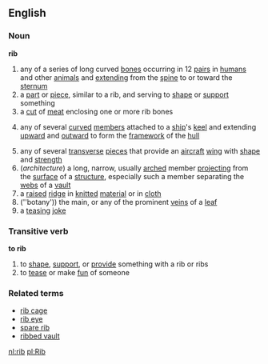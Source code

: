 ==English==
===Noun===
'''rib'''
# any of a series of long curved [[bone]]s occurring in 12 [[pair]]s in [[human]]s and other [[animal]]s and [[extending]] from the [[spine]] to or toward the [[sternum]]
# a [[part]] or [[piece]], similar to a rib, and serving to [[shape]] or [[support]] something
# a [[cut]] of [[meat]] enclosing one or more rib bones
#{{nautical}} any of several [[curve]]d [[member]]s attached to a [[ship]]'s [[keel]] and extending [[upward]] and [[outward]] to form the [[framework]] of the [[hull]]
# any of several [[transverse]] [[piece]]s that provide an [[aircraft]] [[wing]] with [[shape]] and [[strength]]
#(''architecture'') a long, narrow, usually [[arch]]ed member [[projecting]] from the [[surface]] of a [[structure]], especially such a member separating the [[web]]s of a [[vault]]
#a [[raised]] [[ridge]] in [[knitted]] [[material]] or in [[cloth]]
#(''botany')) the main, or any of the prominent [[vein]]s of a [[leaf]]
# a [[teasing]] [[joke]]
===Transitive verb===
'''to rib'''
#to [[shape]], [[support]], or [[provide]] something with a rib or ribs
#to [[tease]] or make [[fun]] of someone
===Related terms===
*[[rib cage]]
*[[rib eye]]
*[[spare rib]]
*[[ribbed vault]]

[[nl:rib]]
[[pl:Rib]]